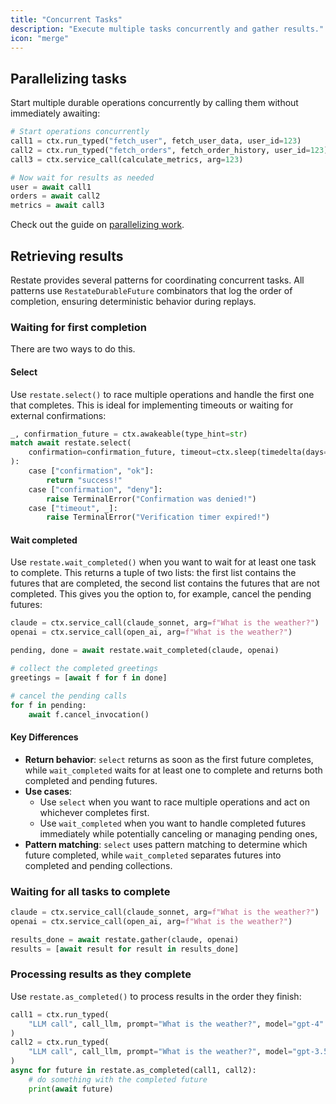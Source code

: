 ```yaml
---
title: "Concurrent Tasks"
description: "Execute multiple tasks concurrently and gather results."
icon: "merge"
---
```



<ConcurrentTaskIntro/>

## Parallelizing tasks

Start multiple durable operations concurrently by calling them without immediately awaiting:

```python {"CODE_LOAD::python/src/develop/journaling_results.py#parallel"} 
# Start operations concurrently
call1 = ctx.run_typed("fetch_user", fetch_user_data, user_id=123)
call2 = ctx.run_typed("fetch_orders", fetch_order_history, user_id=123)
call3 = ctx.service_call(calculate_metrics, arg=123)

# Now wait for results as needed
user = await call1
orders = await call2
metrics = await call3
```

Check out the guide on [parallelizing work](guides/parallelizing-work).

## Retrieving results

Restate provides several patterns for coordinating concurrent tasks. All patterns use `RestateDurableFuture` combinators that log the order of completion, ensuring deterministic behavior during replays.

### Waiting for first completion

There are two ways to do this.

#### Select

Use `restate.select()` to race multiple operations and handle the first one that completes. This is ideal for implementing timeouts or waiting for external confirmations:

```python {"CODE_LOAD::python/src/develop/journaling_results.py#select"} 
_, confirmation_future = ctx.awakeable(type_hint=str)
match await restate.select(
    confirmation=confirmation_future, timeout=ctx.sleep(timedelta(days=1))
):
    case ["confirmation", "ok"]:
        return "success!"
    case ["confirmation", "deny"]:
        raise TerminalError("Confirmation was denied!")
    case ["timeout", _]:
        raise TerminalError("Verification timer expired!")
```

#### Wait completed
Use `restate.wait_completed()` when you want to wait for at least one task to complete.
This returns a tuple of two lists: the first list contains the futures that are completed,
the second list contains the futures that are not completed.
This gives you the option to, for example, cancel the pending futures:

```python {"CODE_LOAD::python/src/develop/journaling_results.py#wait_completed"} 
claude = ctx.service_call(claude_sonnet, arg=f"What is the weather?")
openai = ctx.service_call(open_ai, arg=f"What is the weather?")

pending, done = await restate.wait_completed(claude, openai)

# collect the completed greetings
greetings = [await f for f in done]

# cancel the pending calls
for f in pending:
    await f.cancel_invocation()
```

#### Key Differences
- **Return behavior**: `select` returns as soon as the first future completes, while `wait_completed` waits for at least one to complete and returns both completed and pending futures.
- **Use cases**:
  - Use `select` when you want to race multiple operations and act on whichever completes first.
  - Use `wait_completed` when you want to handle completed futures immediately while potentially canceling or managing pending ones,
- **Pattern matching**: `select` uses pattern matching to determine which future completed, while `wait_completed` separates futures into completed and pending collections.

### Waiting for all tasks to complete

```python {"CODE_LOAD::python/src/develop/journaling_results.py#all"} 
claude = ctx.service_call(claude_sonnet, arg=f"What is the weather?")
openai = ctx.service_call(open_ai, arg=f"What is the weather?")

results_done = await restate.gather(claude, openai)
results = [await result for result in results_done]
```

### Processing results as they complete

Use `restate.as_completed()` to process results in the order they finish:

```python {"CODE_LOAD::python/src/develop/journaling_results.py#as_completed"} 
call1 = ctx.run_typed(
    "LLM call", call_llm, prompt="What is the weather?", model="gpt-4"
)
call2 = ctx.run_typed(
    "LLM call", call_llm, prompt="What is the weather?", model="gpt-3.5-turbo"
)
async for future in restate.as_completed(call1, call2):
    # do something with the completed future
    print(await future)
```
